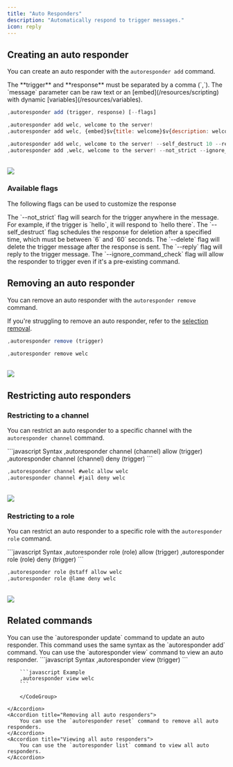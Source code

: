 ```yaml
---
title: "Auto Responders"
description: "Automatically respond to trigger messages."
icon: reply
---
```


## Creating an auto responder

You can create an auto responder with the `autoresponder add` command.

<Warning>
  The **trigger** and **response** must be separated by a comma (`,`).
</Warning>
<Tip>
The `message` parameter can be raw text or an [embed](/resources/scripting) with dynamic [variables](/resources/variables).
</Tip>
<CodeGroup>

```javascript Syntax
,autoresponder add (trigger, response) [--flags]
```

```javascript Example
,autoresponder add welc, welcome to the server!
,autoresponder add welc, {embed}$v{title: welcome}$v{description: welcome to the server!}
```

```javascript Example with flags
,autoresponder add welc, welcome to the server! --self_destruct 10 --reply
,autoresponder add ,welc, welcome to the server! --not_strict --ignore_command_check
```

</CodeGroup>
<br />
<Frame>
    <img src="/images/configuration/messages/responder/add.png" />
</Frame>

### Available flags

The following flags can be used to customize the response

<AccordionGroup>
  <Accordion title="Not strict">
    The `--not_strict` flag will search for the trigger anywhere in the message.
    For example, if the trigger is `hello`, it will respond to `hello there`.
  </Accordion>
  <Accordion title="Self destruct">
    The `--self_destruct` flag schedules the response for deletion after a
    specified time, which must be between `6` and `60` seconds.
  </Accordion>
  <Accordion title="Delete trigger">
    The `--delete` flag will delete the trigger message after the response is
    sent.
  </Accordion>
  <Accordion title="Reply to trigger">
    The `--reply` flag will reply to the trigger message.
  </Accordion>
  <Accordion title="Ignore command check">
    The `--ignore_command_check` flag will allow the responder to trigger even
    if it's a pre-existing command.
  </Accordion>
</AccordionGroup>

## Removing an auto responder

You can remove an auto responder with the `autoresponder remove` command.

<Info>If you're struggling to remove an auto responder, refer to the [selection removal](/resources/syntax#removing-entries-via-id).</Info>
<CodeGroup>
```javascript Syntax
,autoresponder remove (trigger)
```

```javascript Example
,autoresponder remove welc
```

</CodeGroup>
<br />
<Frame>
    <img src="/images/configuration/messages/responder/remove.png" />
</Frame>

## Restricting auto responders

### Restricting to a channel

You can restrict an auto responder to a specific channel with the `autoresponder channel` command.

<CodeGroup>
```javascript Syntax
,autoresponder channel (channel) allow (trigger)
,autoresponder channel (channel) deny (trigger)
```

```javascript Example
,autoresponder channel #welc allow welc
,autoresponder channel #jail deny welc
```

</CodeGroup>
<br />
<Frame>
    <img src="/images/configuration/messages/responder/channel.png" />
</Frame>

### Restricting to a role

You can restrict an auto responder to a specific role with the `autoresponder role` command.

<CodeGroup>
```javascript Syntax
,autoresponder role (role) allow (trigger)
,autoresponder role (role) deny (trigger)
```

```javascript Example
,autoresponder role @staff allow welc
,autoresponder role @lame deny welc
```

</CodeGroup>
<br />
<Frame>
    <img src="/images/configuration/messages/responder/role.png" />
</Frame>

## Related commands

<AccordionGroup>
    <Accordion title="Updating an auto responder">
        You can use the `autoresponder update` command to update an auto responder.
        <Info>This command uses the same syntax as the `autoresponder add` command.</Info>
    </Accordion>
    <Accordion title="Viewing an auto responder">
        You can use the `autoresponder view` command to view an auto responder.
        <CodeGroup>
        ```javascript Syntax
        ,autoresponder view (trigger)
        ```

        ```javascript Example
        ,autoresponder view welc
        ```

        </CodeGroup>

    </Accordion>
    <Accordion title="Removing all auto responders">
        You can use the `autoresponder reset` command to remove all auto responders.
    </Accordion>
    <Accordion title="Viewing all auto responders">
        You can use the `autoresponder list` command to view all auto responders.
    </Accordion>

</AccordionGroup>

